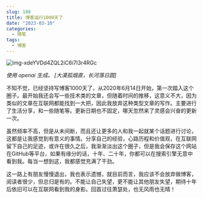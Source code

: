 ```yaml
---
slug: 188
title: 博客运行1000天了
date: "2023-03-10"
categories: 
  - 随笔
tags: 
  - 博客
---
```



![img-xdeYVDd4ZQL2iC6i7I3r4RGc](https://imgurl.zburu.com/images/20230313/img-xdeYVDd4ZQL2iC6i7I3r4RGc.248i4thdl534.webp)


*使用 openai 生成。 [大漠孤烟直，长河落日圆]*

不知不觉，已经坚持写博客1000天了，从2020年6月14日开始，第一次踏入这个圈子。最开始我还会写一些技术类的文章，但随着时间的推移，这意义不大，因为类似的文章在互联网都能找到一大把，因此我放弃这种类型文章的写作。主要进行了生活分享，和一些随笔等。更新日期也不固定，哪天忽然来了灵感会兴奋的更新一次。

虽然频率不高，但是从未间断，而且还让更多的人和我一起就某个话题进行讨论，这都是让我感觉到有意义的事情。分享自己的经验，心路历程和价值观，在互联网留下自己的足迹，或许在很久之后，我渐渐淡出这个圈子，但是我会保存这个网站在GitHub等平台，如果有缘分的话，十年、二十年，你都可以在搜索引擎无意中看到我。每当一想到这，我都感觉充满了干劲。

这一路上有朋友慢慢退出，我也表示遗憾，就目前而言，我应该不会放弃做博客，阅读者很少，但总归是有的。不能让自己失望，更不能让其他朋友失望，期待十年后依旧可以在互联网看到我的身影。回首过往萧瑟处，也无风雨也无晴！

